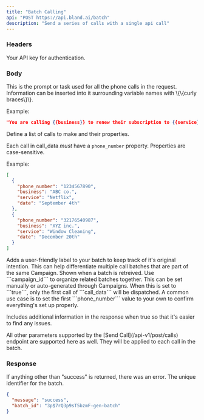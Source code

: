 ```yaml
---
title: "Batch Calling"
api: "POST https://api.bland.ai/batch"
description: "Send a series of calls with a single api call"
---
```


### Headers

<ParamField header="authorization" type="string" required>
  Your API key for authentication.
</ParamField>

### Body

<ParamField body="base_prompt" type="string" required>
  This is the prompt or task used for all the phone calls in the request. Information can be inserted into it surrounding variable names with \{\{curly braces\}\}.

Example:

```json
"You are calling {{business}} to renew their subscription to {{service}} before it expires on {{date}}."
```

</ParamField>

<ParamField body="call_data" type="array" required>
  Define a list of calls to make and their properties. 
  
  Each call in call_data *must* have a `phone_number` property. Properties are case-sensitive.

Example:

```json
[
  {
    "phone_number": "1234567890",
    "business": "ABC co.",
    "service": "Netflix",
    "date": "September 4th"
  },
  {
    "phone_number": "32176540987",
    "business": "XYZ inc.",
    "service": "Window Cleaning",
    "date": "December 20th"
  }
]
```

</ParamField>

<ParamField body="label" type="string">
  Adds a user-friendly label to your batch to keep track of it's original intention. This can help differentiate
  multiple call batches that are part of the same Campaign. Shown when a batch is retreived.
</ParamField>

<ParamField body="campaign_id" type="string">
  Use ```campaign_id``` to organize related batches together. This can be set manually or auto-generated through
  Campaigns.
</ParamField>

<ParamField body="test_mode" type="boolean" default="false">
  When this is set to ```true```, only the first call of ```call_data``` will be dispatched. A common use case is to set the first ```phone_number``` value to your own to confirm everything's set up properly.

Includes additional information in the response when true so that it's easier to find any issues.

</ParamField>

<ParamField body="*">
  All other parameters supported by the [Send Call](/api-v1/post/calls) endpoint are supported here as well. They will
  be applied to each call in the batch.
</ParamField>

### Response

<ResponseField name="message" type="string">
  If anything other than "success" is returned, there was an error.
</ResponseField>

<ResponseField name="batch_id" type="string">
  The unique identifier for the batch.
</ResponseField>

<ResponseExample>

```json Response
{
  "message": "success",
  "batch_id": "3p$7rQ3p9sT5bzmF-gen-batch"
}
```

</ResponseExample>
